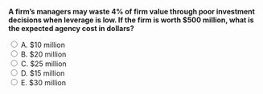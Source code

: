 ::: {.question-block}

<form onsubmit="event.preventDefault(); checkAnswer('module9_mcq_q79')" data-correct-answer="B">
<strong style="display: block;">A firm’s managers may waste 4% of firm value through poor investment decisions when leverage is low. If the firm is worth $500 million, what is the expected agency cost in dollars?</strong>

<label><input type="radio" name="module9_mcq_q79" value="A"> A. $10 million</label><br>
<label><input type="radio" name="module9_mcq_q79" value="B"> B. $20 million</label><br>
<label><input type="radio" name="module9_mcq_q79" value="C"> C. $25 million</label><br>
<label><input type="radio" name="module9_mcq_q79" value="D"> D. $15 million</label><br>
<label><input type="radio" name="module9_mcq_q79" value="E"> E. $30 million</label><br>
</form>

<div id="feedback-module9_mcq_q79" class="feedback" data-status="" style="display:none;">
✅ B is correct. Agency loss = 0.04 × 500 = $20 million.
</div>

:::
